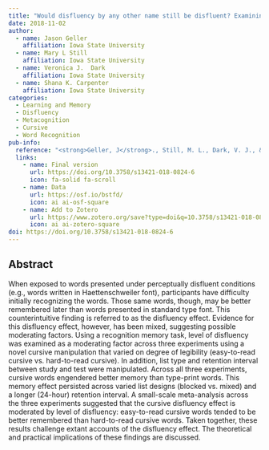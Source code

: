 ```yaml
---
title: "Would disfluency by any other name still be disfluent? Examining the disfluency effect with cursive handwriting"
date: 2018-11-02
author:
  - name: Jason Geller
    affiliation: Iowa State University
  - name: Mary L Still
    affiliation: Iowa State University
  - name: Veronica J.  Dark
    affiliation: Iowa State University
  - name: Shana K. Carpenter
    affiliation: Iowa State University
categories: 
  - Learning and Memory
  - Disfluency
  - Metacognition
  - Cursive
  - Word Recognition
pub-info:
  reference: "<strong>Geller, J</strong>., Still, M. L., Dark, V. J., & Carpenter, S. K. (2018). Would disfluency by any other name still be disfluent? Examining the disfluency effect with cursive handwriting. Memory & cognition, 46(7), 1109–1126. https://doi.org/10.3758/s13421-018-0824-6"
  links:
    - name: Final version
      url: https://doi.org/10.3758/s13421-018-0824-6
      icon: fa-solid fa-scroll
    - name: Data
      url: https://osf.io/bstfd/
      icon: ai ai-osf-square
    - name: Add to Zotero
      url: https://www.zotero.org/save?type=doi&q=10.3758/s13421-018-0824-6
      icon: ai ai-zotero-square
doi: https://doi.org/10.3758/s13421-018-0824-6
---
```


## Abstract

When exposed to words presented under perceptually disfluent conditions (e.g., words written in Haettenschweiler font), participants have difficulty initially recognizing the words. Those same words, though, may be better remembered later than words presented in standard type font. This counterintuitive finding is referred to as the disfluency effect. Evidence for this disfluency effect, however, has been mixed, suggesting possible moderating factors. Using a recognition memory task, level of disfluency was examined as a moderating factor across three experiments using a novel cursive manipulation that varied on degree of legibility (easy-to-read cursive vs. hard-to-read cursive). In addition, list type and retention interval between study and test were manipulated. Across all three experiments, cursive words engendered better memory than type-print words. This memory effect persisted across varied list designs (blocked vs. mixed) and a longer (24-hour) retention interval. A small-scale meta-analysis across the three experiments suggested that the cursive disfluency effect is moderated by level of disfluency: easy-to-read cursive words tended to be better remembered than hard-to-read cursive words. Taken together, these results challenge extant accounts of the disfluency effect. The theoretical and practical implications of these findings are discussed.
